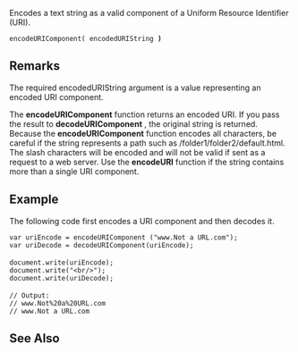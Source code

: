 Encodes a text string as a valid component of a Uniform Resource Identifier (URI).

 encodeURIComponent( encodedURIString ''')'''
==Remarks==
The required encodedURIString argument is a value representing an encoded URI component.

The '''encodeURIComponent''' function returns an encoded URI. If you pass the result to '''decodeURIComponent''' , the original string is returned. Because the '''encodeURIComponent''' function encodes all characters, be careful if the string represents a path such as /folder1/folder2/default.html. The slash characters will be encoded and will not be valid if sent as a request to a web server. Use the '''encodeURI''' function if the string contains more than a single URI component.


==Example==
The following code first encodes a URI component and then decodes it.

 var uriEncode = encodeURIComponent ("www.Not a URL.com");
 var uriDecode = decodeURIComponent(uriEncode);
 
 document.write(uriEncode);
 document.write("&lt;br/&gt;");
 document.write(uriDecode);
 
 // Output:
 // www.Not%20a%20URL.com
 // www.Not a URL.com

==See Also==

              

              
